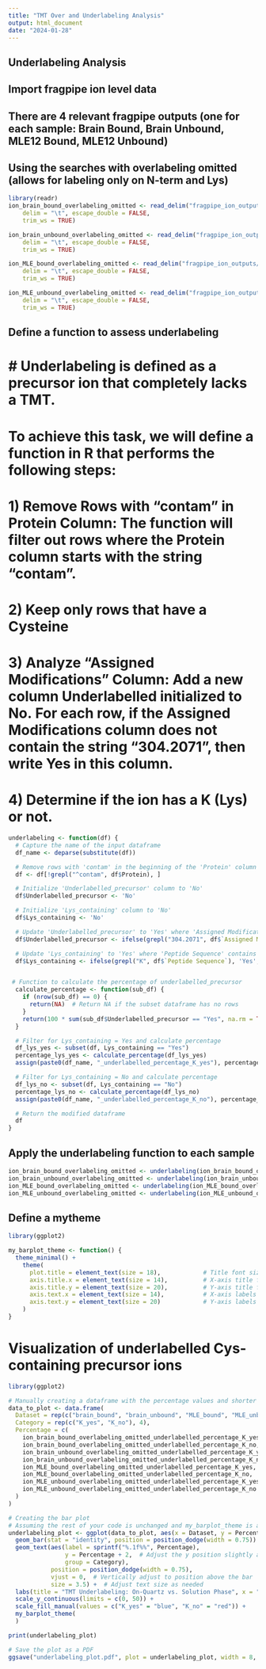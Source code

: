 ```yaml
---
title: "TMT Over and Underlabeling Analysis"
output: html_document
date: "2024-01-28"
---
```


## Underlabeling Analysis

## Import fragpipe ion level data
## There are 4 relevant fragpipe outputs (one for each sample: Brain Bound, Brain Unbound, MLE12 Bound, MLE12 Unbound)
## Using the searches with overlabeling omitted (allows for labeling only on N-term and Lys)
```r

library(readr)
ion_brain_bound_overlabeling_omitted <- read_delim("fragpipe_ion_outputs/ion_brain_bound_overlabeling_omitted.tsv", 
    delim = "\t", escape_double = FALSE, 
    trim_ws = TRUE)

ion_brain_unbound_overlabeling_omitted <- read_delim("fragpipe_ion_outputs/ion_brain_unbound_overlabeling_omitted.tsv", 
    delim = "\t", escape_double = FALSE, 
    trim_ws = TRUE)

ion_MLE_bound_overlabeling_omitted <- read_delim("fragpipe_ion_outputs/ion_MLE_bound_overlabeling_omitted.tsv", 
    delim = "\t", escape_double = FALSE, 
    trim_ws = TRUE)

ion_MLE_unbound_overlabeling_omitted <- read_delim("fragpipe_ion_outputs/ion_MLE_unbound_overlabeling_omitted.tsv", 
    delim = "\t", escape_double = FALSE, 
    trim_ws = TRUE)

```



## Define a function to assess underlabeling
# # Underlabeling is defined as a precursor ion that completely lacks a TMT.
# To achieve this task, we will define a function in R that performs the following steps:
# 1) Remove Rows with "contam" in Protein Column: The function will filter out rows where the Protein column starts with the string "contam".
# 2) Keep only rows that have a Cysteine
# 3) Analyze "Assigned Modifications" Column: Add a new column Underlabelled initialized to No. For each row, if the Assigned Modifications column does not contain the string "304.2071", then write Yes in this column.
# 4) Determine if the ion has a K (Lys) or not.
```r

underlabeling <- function(df) {
  # Capture the name of the input dataframe
  df_name <- deparse(substitute(df))

  # Remove rows with 'contam' in the beginning of the 'Protein' column
  df <- df[!grepl("^contam", df$Protein), ]

  # Initialize 'Underlabelled_precursor' column to 'No'
  df$Underlabelled_precursor <- 'No'

  # Initialize 'Lys_containing' column to 'No'
  df$Lys_containing <- 'No'

  # Update 'Underlabelled_precursor' to 'Yes' where 'Assigned Modifications' does not contain '304.2071'
  df$Underlabelled_precursor <- ifelse(grepl("304.2071", df$`Assigned Modifications`), 'No', 'Yes')

  # Update 'Lys_containing' to 'Yes' where 'Peptide Sequence' contains 'K'
  df$Lys_containing <- ifelse(grepl("K", df$`Peptide Sequence`), 'Yes', 'No')


 # Function to calculate the percentage of underlabelled_precursor
  calculate_percentage <- function(sub_df) {
    if (nrow(sub_df) == 0) {
      return(NA)  # Return NA if the subset dataframe has no rows
    }
    return(100 * sum(sub_df$Underlabelled_precursor == "Yes", na.rm = TRUE) / nrow(sub_df))
  }

  # Filter for Lys_containing = Yes and calculate percentage
  df_lys_yes <- subset(df, Lys_containing == "Yes")
  percentage_lys_yes <- calculate_percentage(df_lys_yes)
  assign(paste0(df_name, "_underlabelled_percentage_K_yes"), percentage_lys_yes, envir = .GlobalEnv)

  # Filter for Lys_containing = No and calculate percentage
  df_lys_no <- subset(df, Lys_containing == "No")
  percentage_lys_no <- calculate_percentage(df_lys_no)
  assign(paste0(df_name, "_underlabelled_percentage_K_no"), percentage_lys_no, envir = .GlobalEnv)

  # Return the modified dataframe
  df
}


```

## Apply the underlabeling function to each sample
```r

ion_brain_bound_overlabeling_omitted <- underlabeling(ion_brain_bound_overlabeling_omitted)
ion_brain_unbound_overlabeling_omitted <- underlabeling(ion_brain_unbound_overlabeling_omitted)
ion_MLE_bound_overlabeling_omitted <- underlabeling(ion_MLE_bound_overlabeling_omitted)
ion_MLE_unbound_overlabeling_omitted <- underlabeling(ion_MLE_unbound_overlabeling_omitted)

```



## Define a mytheme

```r

library(ggplot2)

my_barplot_theme <- function() {
  theme_minimal() +
    theme(
      plot.title = element_text(size = 18),            # Title font size
      axis.title.x = element_text(size = 14),          # X-axis title font size
      axis.title.y = element_text(size = 20),          # Y-axis title font size
      axis.text.x = element_text(size = 14),           # X-axis labels font size
      axis.text.y = element_text(size = 20)            # Y-axis labels font size
    )
}

```


# Visualization of underlabelled Cys-containing precursor ions
```r

library(ggplot2)

# Manually creating a dataframe with the percentage values and shorter dataset names
data_to_plot <- data.frame(
  Dataset = rep(c("brain_bound", "brain_unbound", "MLE_bound", "MLE_unbound"), each = 2),
  Category = rep(c("K_yes", "K_no"), 4),
  Percentage = c(
    ion_brain_bound_overlabeling_omitted_underlabelled_percentage_K_yes,
    ion_brain_bound_overlabeling_omitted_underlabelled_percentage_K_no,
    ion_brain_unbound_overlabeling_omitted_underlabelled_percentage_K_yes,
    ion_brain_unbound_overlabeling_omitted_underlabelled_percentage_K_no,
    ion_MLE_bound_overlabeling_omitted_underlabelled_percentage_K_yes,
    ion_MLE_bound_overlabeling_omitted_underlabelled_percentage_K_no,
    ion_MLE_unbound_overlabeling_omitted_underlabelled_percentage_K_yes,
    ion_MLE_unbound_overlabeling_omitted_underlabelled_percentage_K_no
  )
)

# Creating the bar plot
# Assuming the rest of your code is unchanged and my_barplot_theme is already defined appropriately
underlabeling_plot <- ggplot(data_to_plot, aes(x = Dataset, y = Percentage, fill = Category)) +
  geom_bar(stat = "identity", position = position_dodge(width = 0.75)) +
  geom_text(aes(label = sprintf("%.1f%%", Percentage), 
                y = Percentage + 2,  # Adjust the y position slightly above the bar
                group = Category),
            position = position_dodge(width = 0.75),
            vjust = 0,  # Vertically adjust to position above the bar
            size = 3.5) +  # Adjust text size as needed
  labs(title = "TMT Underlabeling: On-Quartz vs. Solution Phase", x = "", y = "Underlabelled Precursors (%)") +
  scale_y_continuous(limits = c(0, 50)) +
  scale_fill_manual(values = c("K_yes" = "blue", "K_no" = "red")) +
  my_barplot_theme(
  )

print(underlabeling_plot)

# Save the plot as a PDF
ggsave("underlabeling_plot.pdf", plot = underlabeling_plot, width = 8, height = 6)


```


